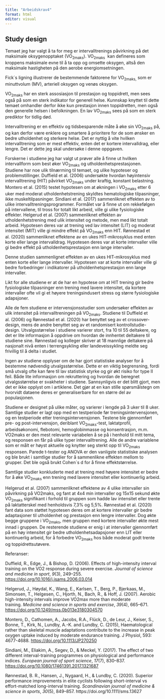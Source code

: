 ```yaml
---
title: "Arbeidskrav4"
format: html
editor: visual
---
```


## Study design

Temaet jeg har valgt å ta for meg er intervalltrenings påvirkning på det maksimale oksygenopptaket (VO~2maks~). VO~2maks~  kan defineres som kroppens maksimale evne til å ta opp og omsette oksygen, altså den maksimale hastigheten på den aerobe energiomsetningen.

Fick´s ligning illustrerer de bestemmende faktorene for VO~2maks,~ som er minuttvolum (MV), arteriell oksygen og venøs oksygen.

VO~2maks~ har en sterk assosiasjon til prestasjon og toppidrett, men sees også på som en sterk indikator for generell helse. Kunnskap knyttet til dette temaet omhandler derfor ikke kun prestasjon innen toppidretten, men også den generelle helsen i befolkningen. En lav VO~2maks~ sees på som en sterk prediktor for tidlig død.

Intervalltrening er en effektiv og tidsbesparende måte å øke sin VO~2maks~ på, og kan derfor være enklere og smartere å prioritere for de som ønsker en bedre utholdenhet og sterkere helse. Det er nyttig å vite hvilken intervalltrening som er mest effektiv, enten det er kortere intervalldrag, eller lengre. Det er dette jeg skal undersøke i denne oppgaven.

Forskerne i studiene jeg har valgt ut prøver alle å finne ut hvilken intervallform som best øker VO~2maks~ og utholdenhetsprestasjonen. Studiene har noe ulik tilnærming til temaet, og ulike hypoteser og problemstillinger. Duffield et al. (2006) undersøkte hvordan høyintensiv intervalltrening (HIT) påvirket VO~2maks~ under kraftig, konstant belastning. Montero et al. (2015) testet hypotesen om at økningen i VO~2maks~ etter 6 uker med moderat utholdenhetstrening skyldtes hematologiske tilpasninger, ikke muskeltilpasninger. Sindiani et al. (2017) sammenliknet effekten av to ulike intervalltreningsprogrammer. Formålet var å finne ut om rekkefølgen på intervallene, til tross for totalt likt arbeid, ville gi ulike fysiologiske effekter. Helgerud et al. (2007) sammenliknet effekten av utholdenhetstrening med ulik intensitet og metode, men med likt totalt arbeid. Hypotesen deres var at trening ved lav intensitet (LIT) og moderat intensitet (MIT) ville gi mindre effekt på VO~2maks~ enn HIT. Rønnestad et al. (2020) sammenliknet effektene av en ukes HIT-mikrosyklus med enten korte eller lange intervalldrag. Hypotesen deres var at korte intervaller ville gi bedre effekt på utholdenhetsprestasjon enn lange intervaller.

Denne studien sammenlignet effekten av en ukes HIT-mikrosyklus med enten korte eller lange intervaller. Hypotesen var at korte intervaller ville gi bedre forbedringer i indikatorer på utholdenhetsprestasjon enn lange intervaller.

Likt for alle studiene er at de har en hypotese om at HIT trening gir bedre fysiologiske tilpasninger enn trening med lavere intensitet, da kortere intervaller ofte vil gi et høyere treningsindusert stress og større fysiologiske adapsjoner.

Alle de fem studiene er intervensjonsstudier som undersøker effekten av ulik intensitet på intervalltreningen på VO~2maks~. Studiene til Duffield et al. (2006) og Rønnestad et al. (2020) har benyttet seg av et crossover-design, mens de andre benyttet seg av et randomisert kontrollstudie-design. Utvalgsstørrelse i studiene varierer stort, fra 10 til 55 deltakere, og det er lite informasjon å oppdrive om hvordan de innhentet deltakere til studiene sine. Rønnestad og kolleger skriver at 18 mannlige deltakere på nasjonalt nivå enten i terrengsykling eller landeveissykling meldte seg frivillig til å delta i studiet.

Ingen av studiene opplyser om de har gjort statistiske analyser for å bestemme nødvendig utvalgsstørrelse. Dette er en viktig begrensning, fordi små utvalg ofte kan føre til lav statistisk styrke og gir økt risiko for type II feil. Både lite informasjon om rekruttering og hvordan de beregnet utvalgsstørrelse er svakheter i studiene. Sannsynligvis er det blitt gjort, men det er ikke opplyst om i artiklene. Det gjør at en kan stille spørsmålstegn om hvorvidt dataene deres er generaliserbare for en større del av populasjonen.

Studiene er designet på ulike måter, og varierer i lengde på 3 uker til 8 uker. Samtlige studier er lagt opp med en testperiode før treningsintervensjonen, og en testperiode etter treningsintervensjonen. Testene ble gjennomført pre- og post-intervensjon, deriblant VO~2maks~-test, laktatprofil, arbeidsøkonomi, flebotomi, hemoglobinmasse og konsentrasjon, m.m. VO2maks er den mest relevante variabelen å se på i henhold til mitt tema, og responsen en får på ulike typer intervalltrening. Alle de andre variablene som er målt er høyst aktuelle og knytter seg sterkt opp til VO~2maks~ responsen. Parede t-tester og ANOVA er den vanligste statistiske analysen og ble brukt i samtlige studier for å sammenlikne effekten mellom to grupper. Det ble også brukt Cohen´s d for å finne effektstørrelse.

Samtlige studier konkluderte med at trening med høyere intensitet er bedre for å øke VO~2maks~ enn trening med lavere intensitet eller kontinuerlig arbeid.

Helgerud et al. (2007) sammenliknet effektene av 4 ulike intervaller sin påvirkning på VO2maks, og fant at 4x4 min intervaller og 15x15 sekund økte VO~2maks~ signifikant i forhold til gruppen som hadde lav intensitet eller trente på laktatterskel med henholdsvis 7,3% og 5,5%. Rønnestad et al. (2020) fant data som støttet hypotesen deres om at kortere intervaller gir bedre adaptasjoner til utholdenhet og prestasjon enn lengre intervaller. Dog økte begge gruppene i VO~2maks~, men gruppen med kortere intervaller økte mest innad i gruppen. De resterende studiene er enig i at intervaller gjennomført på en høy intensitet gir bedre utholdenhetsadapsjoner enn LIT eller kontinuerlig arbeid, for å forbedre VO~2maks~ hos både moderat godt trente og toppidrettsutøvere.

Referanser:

Duffield, R., Edge, J., & Bishop, D. (2006). Effects of high-intensity interval training on the VO2 response during severe exercise. *Journal of science and medicine in sport*, *9*(3), 249–255. <https://doi.org/10.1016/j.jsams.2006.03.014>

Helgerud, J., Høydal, K., Wang, E., Karlsen, T., Berg, P., Bjerkaas, M., Simonsen, T., Helgesen, C., Hjorth, N., Bach, R., & Hoff, J. (2007). Aerobic high-intensity intervals improve VO2max more than moderate training. *Medicine and science in sports and exercise*, *39*(4), 665–671. <https://doi.org/10.1249/mss.0b013e3180304570>

Montero, D., Cathomen, A., Jacobs, R.A., Flück, D., de Leur, J., Keiser, S., Bonne, T., Kirk, N., Lundby, A.-K. and Lundby, C. (2015), Haematological rather than skeletal muscle adaptations contribute to the increase in peak oxygen uptake induced by moderate endurance training. J Physiol, 593: 4677-4688. <https://doi.org/10.1113/JP270250>

Sindiani, M., Eliakim, A., Segev, D., & Meckel, Y. (2017). The effect of two different interval-training programmes on physiological and performance indices. *European journal of sport science*, *17*(7), 830–837. <https://doi.org/10.1080/17461391.2017.1321687>

Rønnestad, B. R., Hansen, J., Nygaard, H., & Lundby, C. (2020). Superior performance improvements in elite cyclists following short-interval vs effort-matched long-interval training. *Scandinavian journal of medicine & science in sports*, *30*(5), 849–857. https://doi.org/10.1111/sms.13627
